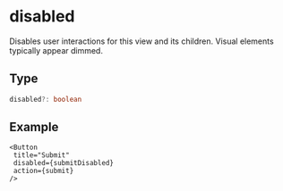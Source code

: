 # disabled 

Disables user interactions for this view and its children. Visual elements typically appear dimmed.

## Type

```ts
disabled?: boolean
```

## Example

```tsx
<Button
 title="Submit" 
 disabled={submitDisabled}
 action={submit}
/>
```
